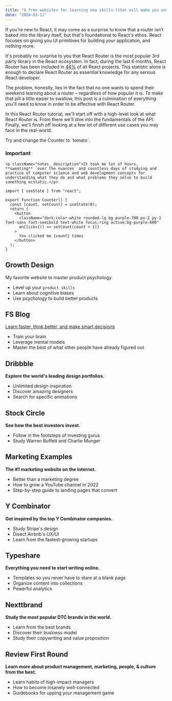 ```yaml
---
title: "9 free websites for learning new skills (that will make you unstoppable):"
date: "2024-03-11"
---
```


If you're new to React, it may come as a surprise to know that a router isn't baked into the library itself, but that's foundational to React's ethos. React focuses on giving you UI primitives for building your application, and nothing more.

It's probably no surprise to you that React Router is the most popular 3rd party library in the React ecosystem. In fact, during the last 6 months, React Router has been included in [44%](https:\react-router.com) of all React projects. This statistic alone is enough to declare React Router as essential knowledge for any serious React developer.

The problem, honestly, lies in the fact that no one wants to spend their weekend learning about a router – regardless of how popular it is. To make that pill a little easier to swallow, this post is a culmination of everything you'll need to know in order to be effective with React Router.

In this React Router tutorial, we'll start off with a high-level look at what React Router is. From there we'll dive into the fundamentals of the API. Finally, we'll finish off looking at a few lot of different use cases you may face in the real-world.

<div style={{ backgroundColor: "violet", padding: "1rem" }}>
  Try and change the Counter to `tomato`.
</div>

<Counter />

<div className="notes">
	<h3 className="notes__title">
	<span>Important</span>
	</h3>

    <p className="notes__description">It took me lot of hours, **sweating** `over the nuances` and countless days of studying and practice of computer science and web development concepts for understanding what they do and what problems they solve to build something ecstatic.</p>

</div>

```
import { useState } from "react";

export function Counter() {
  const [count, setCount] = useState(0);
  return (
    <button
      className="dark:color-white rounded-lg bg-purple-700 px-2 py-1 font-sans font-semibold text-white focus:ring active:bg-purple-600"
      onClick={() => setCount(count + 1)}
    >
      You clicked me {count} times
    </button>
  );
}

```

## Growth Design

My favorite website to master product psychology.

- Level up your `product skills`
- Learn about cognitive biases
- Use psychology to build better products

## FS Blog

[Learn faster, think better, and make smart decisions](https:\fs.com)

- Train your brain
- Leverage mental models
- Master the best of what other people have already figured out

## Dribbble

**Explore the world's leading design portfolios.**

- Unlimited design inspiration
- Discover amazing designers
- Search for specific animations

## Stock Circle

**See how the best investors invest.**

- Follow in the footsteps of investing gurus
- Study Warren Buffett and Charlie Munger

## Marketing Examples

**The #1 marketing website on the internet.**

- Better than a marketing degree
- How to grow a YouTube channel in 2022
- Step-by-step guide to landing pages that convert

## Y Combinator

**Get inspired by the top Y Combinator companies.**

- Study Stripe's design
- Disect Airbnb's UX/UI
- Learn from the fastest-growing startups

## Typeshare

**Everything you need to start writing online.**

- Templates so you never have to stare at a blank page
- Organize content into collections
- Powerful analytics

## Nexttbrand

**Study the most popular DTC brands in the world.**

- Learn from the best brands
- Discover their business model
- Study their copywriting and value proposition

## Review First Round

**Learn more about product management, marketing, people, & culture from the best.**

- Learn habits of high-impact managers
- How to become insanely well-connected
- Guidebooks for upping your management game
